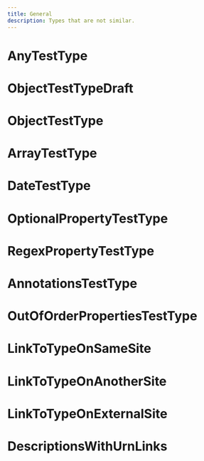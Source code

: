 ```yaml
---
title: General
description: Types that are not similar.
---
```



# AnyTestType

<ApiType apiKey="test" type="AnyTestType" />

# ObjectTestTypeDraft

<ApiType apiKey="test" type="ObjectTestTypeDraft" />

# ObjectTestType

<ApiType apiKey="test" type="ObjectTestType" />

# ArrayTestType

<ApiType apiKey="test" type="ArrayTestType" />

# DateTestType

<ApiType apiKey="test" type="DateTestType" />

# OptionalPropertyTestType

<ApiType apiKey="test" type="OptionalPropertyTestType" />

# RegexPropertyTestType

<ApiType apiKey="test" type="RegexPropertiesTypeString" />

<ApiType apiKey="test" type="RegexPropertiesTypeObject" />

<ApiType apiKey="test" type="RegexPropertiesTypeArray" />

# AnnotationsTestType

<ApiType apiKey="test" type="AnnotationsTestType" />

# OutOfOrderPropertiesTestType

<ApiType apiKey="test" type="OutOfOrderPropertiesTestType" />

# LinkToTypeOnSameSite

<ApiType apiKey="test" type="LinkToTypeOnSameSite" />

# LinkToTypeOnAnotherSite

<ApiType apiKey="test" type="LinkToTypeOnAnotherSite" />

# LinkToTypeOnExternalSite

<ApiType apiKey="test" type="LinkToTypeOnExternalSite" />

# DescriptionsWithUrnLinks

<ApiType apiKey="test" type="DescriptionsWithUrnLinks" />
